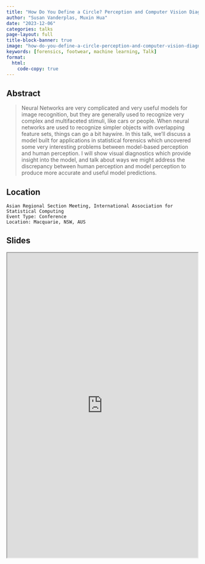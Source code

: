 ```yaml
---
title: "How Do You Define a Circle? Perception and Computer Vision Diagnostics"
author: "Susan Vanderplas, Muxin Hua"
date: "2023-12-06"
categories: talks
page-layout: full
title-block-banner: true
image: "how-do-you-define-a-circle-perception-and-computer-vision-diagnostics.png"
keywords: [forensics, footwear, machine learning, Talk]
format:
  html:
    code-copy: true
---
```

 
## Abstract
>  Neural Networks are very complicated and very useful models for image recognition, but they are generally used to recognize very complex and multifaceted stimuli, like cars or people. When neural networks are used to recognize simpler objects with overlapping feature sets, things can go a bit haywire. In this talk, we’ll discuss a model built for applications in statistical forensics which uncovered some very interesting problems between model-based perception and human perception. I will show visual diagnostics which provide insight into the model, and talk about ways we might address the discrepancy between human perception and model perception to produce more accurate and useful model predictions.


## Location

    Asian Regional Section Meeting, International Association for Statistical Computing
    Event Type: Conference
    Location: Macquarie, NSW, AUS
## Slides

<iframe src='http://srvanderplas.github.io/2023-Presentations/12-IASCARS/' height='800px' width='500px'></iframe>
